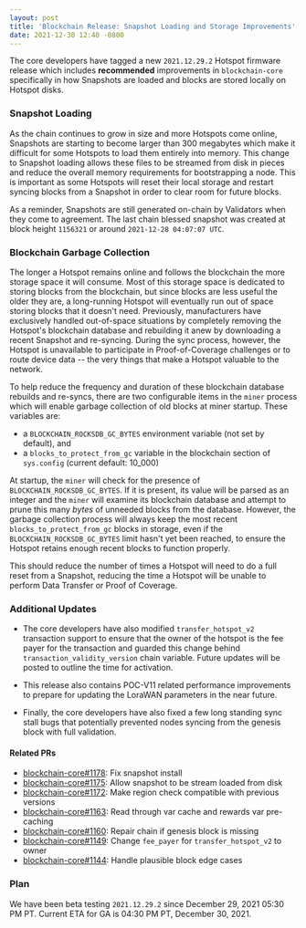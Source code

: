 ```yaml
---
layout: post
title: 'Blockchain Release: Snapshot Loading and Storage Improvements'
date: 2021-12-30 12:40 -0800
---
```


The core developers have tagged a new `2021.12.29.2` Hotspot firmware release which includes
**recommended** improvements in `blockchain-core` specifically in how Snapshots are loaded and
blocks are stored locally on Hotspot disks.

### Snapshot Loading

As the chain continues to grow in size and more Hotspots come online, Snapshots are starting to
become larger than 300 megabytes which make it difficult for some Hotspots to load them entirely
into memory. This change to Snapshot loading allows these files to be streamed from disk in pieces
and reduce the overall memory requirements for bootstrapping a node. This is important as some
Hotspots will reset their local storage and restart syncing blocks from a Snapshot in order to clear
room for future blocks.

As a reminder, Snapshots are still generated on-chain by Validators when they come to agreement. The
last chain blessed snapshot was created at block height `1156321` or around
`2021-12-28 04:07:07 UTC`.

### Blockchain Garbage Collection

The longer a Hotspot remains online and follows the blockchain the more storage space it will
consume. Most of this storage space is dedicated to storing blocks from the blockchain, but since
blocks are less useful the older they are, a long-running Hotspot will eventually run out of space
storing blocks that it doesn't need. Previously, manufacturers have exclusively handled out-of-space
situations by completely removing the Hotspot's blockchain database and rebuilding it anew by
downloading a recent Snapshot and re-syncing. During the sync process, however, the Hotspot is
unavailable to participate in Proof-of-Coverage challenges or to route device data -- the very
things that make a Hotspot valuable to the network.

To help reduce the frequency and duration of these blockchain database rebuilds and re-syncs, there
are two configurable items in the `miner` process which will enable garbage collection of old blocks
at miner startup. These variables are:

- a `BLOCKCHAIN_ROCKSDB_GC_BYTES` environment variable (not set by default), and
- a `blocks_to_protect_from_gc` variable in the blockchain section of `sys.config` (current default:
  10_000)

At startup, the `miner` will check for the presence of `BLOCKCHAIN_ROCKSDB_GC_BYTES`. If it is
present, its value will be parsed as an integer and the `miner` will examine its blockchain database
and attempt to prune this many _bytes_ of unneeded blocks from the database. However, the garbage
collection process will always keep the most recent `blocks_to_protect_from_gc` blocks in storage,
even if the `BLOCKCHAIN_ROCKSDB_GC_BYTES` limit hasn't yet been reached, to ensure the Hotspot
retains enough recent blocks to function properly.

This should reduce the number of times a Hotspot will need to do a full reset from a Snapshot,
reducing the time a Hotspot will be unable to perform Data Transfer or Proof of Coverage.

### Additional Updates

- The core developers have also modified `transfer_hotspot_v2` transaction support to ensure that
  the owner of the hotspot is the fee payer for the transaction and guarded this change behind
  `transaction_validity_version` chain variable. Future updates will be posted to outline the time
  for activation.

- This release also contains POC-V11 related performance improvements to prepare for updating the
  LoraWAN parameters in the near future.

- Finally, the core developers have also fixed a few long standing sync stall bugs that potentially
  prevented nodes syncing from the genesis block with full validation.

#### Related PRs

- [blockchain-core#1178](https://github.com/helium/blockchain-core/pull/1178): Fix snapshot install
- [blockchain-core#1175](https://github.com/helium/blockchain-core/pull/1175): Allow snapshot to be
  stream loaded from disk
- [blockchain-core#1172](https://github.com/helium/blockchain-core/pull/1172): Make region check
  compatible with previous versions
- [blockchain-core#1163](https://github.com/helium/blockchain-core/pull/1163): Read through var
  cache and rewards var pre-caching
- [blockchain-core#1160](https://github.com/helium/blockchain-core/pull/1160): Repair chain if
  genesis block is missing
- [blockchain-core#1149](https://github.com/helium/blockchain-core/pull/1149): Change `fee_payer`
  for `transfer_hotspot_v2` to owner
- [blockchain-core#1144](https://github.com/helium/blockchain-core/pull/1144): Handle plausible
  block edge cases

### Plan

We have been beta testing `2021.12.29.2` since December 29, 2021 05:30 PM PT. Current ETA for GA is
04:30 PM PT, December 30, 2021.
